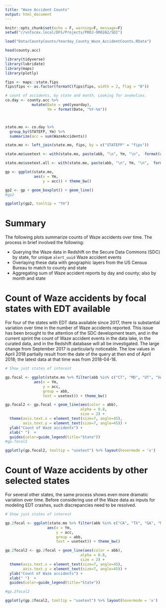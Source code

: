 ```yaml
---
title: "Waze Accident Counts"
output: html_document
---
```


```r
knitr::opts_chunk$set(echo = F, warning=F, message=F)
setwd("//vntscex.local/DFS/Projects/PROJ-OR02A2/SDI")

load("Data/CountyCounts/Yearday_County_Waze_AccidentCounts.RData")

head(county.acc)

library(tidyverse)
library(lubridate)
library(maps)
library(plotly)

fips <- maps::state.fips
fips$fips <- as.factor(formatC(fips$fips, width = 2, flag = "0"))

# count of accidents, by state and month. Looking for anomolies.
co.day <- county.acc %>%
            mutate(Date = ymd(yearday),
                   Ym = format(Date, "%Y-%m"))



state.mo <- co.day %>%
  group_by(STATEFP, Ym) %>%
  summarize(acc = sum(WazeAccidents))

state.mo <- left_join(state.mo, fips, by = c("STATEFP" = "fips"))

state.mo$usetext <- with(state.mo, paste(abb, "\n", Ym, "\n",  format(acc, big.mark = ",", digits = 0, scientific = F), "accidents"))
```

<!-- # Count of Waze accidents over time -->

```r
state.mo$usetext.all <- with(state.mo, paste(abb, "\n", Ym, "\n",  format(acc, big.mark = ",", digits = 0, scientific = F), "accidents"))

gp <- ggplot(state.mo,
             aes(x = Ym, 
                 y = acc)) + theme_bw()

gp2 <- gp + geom_boxplot() + geom_line()
#gp2

ggplotly(gp2, tooltip = "Ym")

```

# Summary

The following plots summarize counts of Waze accidents over time. The process in brief involved the following:

- Querying the Waze data in Redshift on the Secure Data Commons (SDC) by state, for unique `alert_uuid` Waze accident events
- Overlaying these data with geographic layers from the US Census Bureau to match to county and state
- Aggregating sum of Waze accident reports by day and county; also by month and state

# Count of Waze accidents by focal states with EDT available

For four of the states with EDT data available since 2017, there is substantial variation over time in the number of Waze accidents reported. This issue has been brought to the attention of the SDC development team, and in the current sprint the count of Waze accident events in the data lake, in the curated data, and in the Redshift database will all be investigated. The large change from September 2017 is particularly noticeable. The low values in April 2018 partially result from the date of the query at then end of April 2018; the latest data at that time was from 2018-04-18.

```r

# Show just states of interest

gp.focal <- ggplot(state.mo %>% filter(abb %in% c("CT", "MD", "UT", "VA")),
             aes(x = Ym, 
                 y = acc,
                 group = abb,
                 text = usetext)) + theme_bw()

gp.focal2 <- gp.focal + geom_line(aes(color = abb), 
                                  alpha = 0.8,
                                  size = 2) +
  theme(axis.text.x = element_text(size=7, angle=45),
        axis.text.y = element_text(size=7, angle=45)) +
  ylab("Count of Waze accidents") +
  xlab(" ")  + 
  guides(color=guide_legend(title="State"))
#gp.focal2

ggplotly(gp.focal2, tooltip = "usetext") %>% layout(hovermode = 'x')

```




# Count of Waze accidents by other selected states

For several other states, the same process shows even more dramatic variation over time. Before considering use of the Waze data as inputs for modeling EDT crashes, such discrepancies need to be resolved.

```r

# Show just states of interest

gp.2focal <- ggplot(state.mo %>% filter(abb %in% c("CA", "TX", "GA", "NY")),
                   aes(x = Ym, 
                       y = acc,
                       group = abb,
                       text = usetext)) + theme_bw()

gp.2focal2 <- gp.2focal + geom_line(aes(color = abb), 
                                  alpha = 0.8,
                                  size = 2) +
  theme(axis.text.x = element_text(size=7, angle=45),
        axis.text.y = element_text(size=7, angle=45)) +
  ylab("Count of Waze accidents") +
  xlab(" ")  + 
  guides(color=guide_legend(title="State"))

#gp.2focal2

ggplotly(gp.2focal2, tooltip = "usetext") %>% layout(hovermode = 'x')
```












